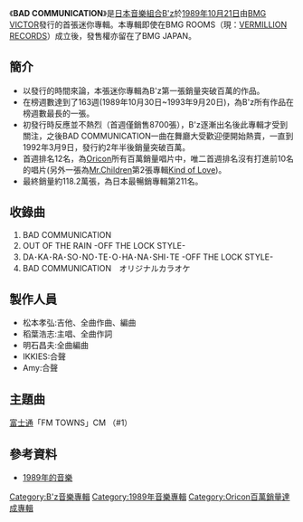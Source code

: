 {{Infobox Album
| Name           = BAD COMMUNICATION
| Artist         = [[B'z|B'z]]
| Type           = 迷你專輯
| Cover          = 
| Released       = 1989年10月21日
| Recorded       = 
| Genre          = [[J-POP|J-POP]]<br/>[[Electronica|Electronica]]<br/>[[流行搖滾|流行搖滾]]
| Length         = 22分15秒
| Label          = [[BMG_JAPAN|BMG VICTOR]]
| Producer       = [[中島正雄|中島正雄]]
| Certification  = Million（[[日本唱片協會|日本唱片協會]]）
| Chart position = *週榜第12位（[[Oricon公信榜|Oricon]]）
*1990年度總排行第29位（Oricon）
*1991年度總排行第26位 (Oricon)
*1992年度總排行第87位 (Oricon)
| Last album    = [[OFF_THE_LOCK|OFF THE LOCK]]<br />（1989年）
| This album    = '''BAD COMMUNICATION'''<br />（1989年）
| Next album    = [[BREAK_THROUGH|BREAK THROUGH]]<br />（1990年）
}}
《'''BAD COMMUNICATION'''》是[[日本|日本]][[音樂組合|音樂組合]][[B'z|B'z]]於[[1989年|1989年]][[10月21日|10月21日]]由[[BMG_JAPAN|BMG VICTOR]]發行的首張迷你專輯。本專輯即使在BMG ROOMS（現：[[VERMILLION_RECORDS|VERMILLION RECORDS]]）成立後，發售權亦留在了BMG JAPAN。

==簡介==

*以發行的時間來論，本張迷你專輯為B'z第一張銷量突破百萬的作品。
*在榜週數達到了163週(1989年10月30日~1993年9月20日)，為B'z所有作品在榜週數最長的一張。
*初發行時反應並不熱烈（首週僅銷售8700張），B'z逐漸出名後此專輯才受到關注，之後BAD COMMUNICATION一曲在舞廳大受歡迎便開始熱賣，一直到1992年3月9日，發行約2年半後銷量突破百萬。
*首週排名12名，為[[Oricon|Oricon]]所有百萬銷量唱片中，唯二首週排名沒有打進前10名的唱片(另外一張為[[Mr.Children|Mr.Children]]第2張專輯[[Kind_of_Love|Kind of Love]])。
*最終銷量約118.2萬張，為日本最暢銷專輯第211名。

==收錄曲==
#BAD COMMUNICATION
#OUT OF THE RAIN -OFF THE LOCK STYLE-　
#DA･KA･RA･SO･NO･TE･O･HA･NA･SHI･TE -OFF THE LOCK STYLE-　
#BAD COMMUNICATION　オリジナルカラオケ

==製作人員==
*松本孝弘:吉他、全曲作曲、編曲
*稻葉浩志:主唱、全曲作詞
*明石昌夫:全曲編曲
*IKKIES:合聲
*Amy:合聲

==主題曲==
[[富士通|富士通]]「FM TOWNS」CM （#1）

==參考資料==
*[http://ja.wikipedia.org/wiki/1989%E5%B9%B4%E3%81%AE%E9%9F%B3%E6%A5%BD     1989年的音樂]{{Wayback|url=http://ja.wikipedia.org/wiki/1989%E5%B9%B4%E3%81%AE%E9%9F%B3%E6%A5%BD |date=20140307234814 }}

{{B'z}}

[[Category:B'z音樂專輯|Category:B'z音樂專輯]]
[[Category:1989年音樂專輯|Category:1989年音樂專輯]]
[[Category:Oricon百萬銷量達成專輯|Category:Oricon百萬銷量達成專輯]]